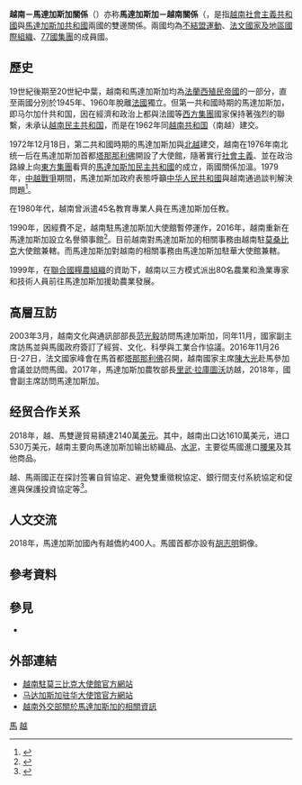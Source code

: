 {{Infobox Bilateral relations|越南－馬達加斯加|Vietnam|Madagascar|mission1=越南駐[[莫三比克|莫三比克]]大使館兼轄|mission2=馬達加斯加驻[[中國|中國]]大使馆兼辖}}
'''越南－馬達加斯加關係'''（{{lang-vi|Quan hệ Việt Nam-Madagascar}}）亦称'''馬達加斯加－越南關係'''（{{lang-mg|Fifandraisan'i Madagasikara sy Vietnam}}，是指[[越南社會主義共和國|越南社會主義共和國]]與[[馬達加斯加共和國|馬達加斯加共和國]]兩國的雙邊關係。兩國均為[[不結盟運動|不結盟運動]]、[[法文國家及地區國際組織|法文國家及地區國際組織]]、[[77國集團|77國集團]]的成員國。

==歷史==

19世紀後期至20世紀中葉，越南和馬達加斯加均為[[法蘭西殖民帝國|法蘭西殖民帝國]]的一部分，直至兩國分別於1945年、1960年脫離[[法國|法國]]獨立。但第一共和國時期的馬達加斯加，即马尔加什共和国，因在經濟和政治上都與法國等[[西方集團|西方集團]]國家保持著強烈的聯繫，未承认[[越南民主共和国|越南民主共和国]]，而是在1962年同[[越南共和国|越南共和国]]（南越）建交。

1972年12月18日，第二共和國時期的馬達加斯加與[[北越|北越]]建交，越南在1976年南北统一后在馬達加斯加首都[[塔那那利佛|塔那那利佛]]開設了大使館，隨著實行[[社會主義|社會主義]]、並在政治路線上向[[東方集團|東方集團]]看齊的[[馬達加斯加民主共和國|馬達加斯加民主共和國]]的成立，兩國關係加溫。1979年，[[中越戰爭|中越戰爭]]期間，馬達加斯加政府表態呼籲[[中华人民共和國|中华人民共和國]]與越南通過談判解決問題<ref>{{Cite news | url=http://military.china.com/zh_cn/critical3/27/20061227/13840346.html | title=国际社会1979年就我对越自卫还击的态度 | date=2006-12-27 | publisher=中华网 | deadurl=yes | archiveurl=https://web.archive.org/web/20150402134603/http://military.china.com/zh_cn/critical3/27/20061227/13840346.html | archivedate=2015-04-02 | accessdate=2010-06-22 }}</ref>。

在1980年代，越南曾派遣45名教育專業人員在馬達加斯加任教。

1990年，因經費不足，越南駐馬達加斯加大使館暫停運作，2016年，越南重新在馬達加斯加設立名譽領事館<ref>{{Cite news | url=https://zh.vietnamplus.vn/%E8%B6%8A%E5%8D%97%E5%9B%BD%E4%BC%9A%E4%BB%A3%E8%A1%A8%E5%9B%A2%E5%90%8C%E8%B6%8A%E8%A3%94%E9%A9%AC%E8%BE%BE%E5%8A%A0%E6%96%AF%E5%8A%A0%E4%BA%BA%E7%A4%BE%E7%BE%A4%E4%BB%A3%E8%A1%A8%E4%BC%9A%E9%9D%A2%E4%BA%A4%E6%B5%81/78161.vnp | title= 越南國會代表團同越裔馬達加斯加人社群代表會面交流 | publisher=越通社| accessdate=2018-03-26}}</ref>。目前越南對馬達加斯加的相關事務由越南駐[[莫桑比克|莫桑比克]]大使館兼轄。而馬達加斯加對越南的相關事務由馬達加斯加駐華大使館兼轄。

1999年，在[[聯合國糧農組織|聯合國糧農組織]]的資助下，越南以三方模式派出80名農業和漁業專家和技術人員前往馬達加斯加援助農業發展。

==高層互訪==

2003年3月，越南文化與通訊部部長[[范光毅|范光毅]]訪問馬達加斯加，同年11月，國家副主席{{link-en|張美花|Trương Mỹ Hoa}}訪馬並與馬國政府簽訂了經貿、文化、科學與工業合作協議。2016年11月26日-27日，法文國家峰會在馬首都[[塔那那利佛|塔那那利佛]]召開，越南國家主席[[陳大光|陳大光]]赴馬參加會議並訪問馬國。2017年，馬達加斯加農牧部長[[里武·拉庫圖沃|里武·拉庫圖沃]]訪越，2018年，國會副主席{{link-vi|馮國顯|Phùng Quốc Hiển}}訪問馬達加斯加。

==经贸合作关系==

2018年，越、馬雙邊貿易額達2140萬[[美元|美元]]。其中，越南出口达1610萬美元，进口530万美元，越南主要向馬達加斯加输出紡織品、[[水泥|水泥]]，主要從馬國進口[[腰果|腰果]]及其他商品。

越、馬兩國正在探討签署自貿協定、避免雙重徵稅協定、銀行間支付系統協定和促進與保護投資協定等<ref>{{Cite news | url=https://cn.qdnd.vn/cid-6123/7183/nid-548272.html | title= 越南与马达加斯加传统合作关系中新的里程碑 | publisher=越南人民軍隊報| accessdate=2018-03-27}}</ref>。

== 人文交流 ==

2018年，馬達加斯加國內有越僑約400人。馬國首都亦設有[[胡志明|胡志明]]銅像。

== 參考資料 ==
{{Reflist|2}}

== 參見 ==
{{Portal box|國際關係|越南|馬達加斯加|非洲|image3=Flag of Madagascar.svg}}
* {{link-en|馬達加斯加外交|Foreign relations of Madagascar}}

== 外部連結 ==
* [https://vnembassy-maputo.mofa.gov.vn/vi-vn/Trang/default.aspx 越南駐莫三比克大使館官方網站]
* [https://web.archive.org/web/20150215165024/http://www.ambamadbeijing.com/ 马达加斯加驻华大使馆官方網站]{{zh-hans icon}}{{fr icon}}
* [http://www.mofa.gov.vn/vi/cn_vakv/nr040819100948/nr040921084817/ns200401085945 越南外交部關於馬達加斯加的相關資訊]

{{越南外交}}
{{馬達加斯加外交}}
[[Category:越南雙邊關係|馬]]
[[Category:馬達加斯加雙邊關係|越]]
